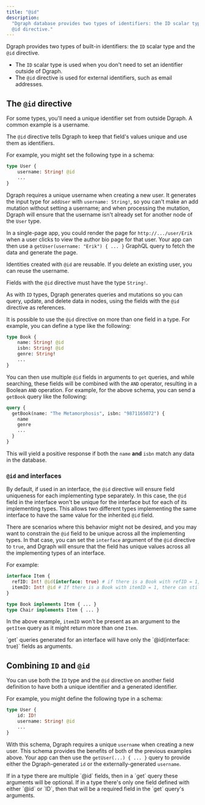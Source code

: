 ```yaml
---
title: "@id"
description:
  "Dgraph database provides two types of identifiers: the ID scalar type and the
  @id directive."
---
```


Dgraph provides two types of built-in identifiers: the `ID` scalar type and the
`@id` directive.

- The `ID` scalar type is used when you don't need to set an identifier outside
  of Dgraph.
- The `@id` directive is used for external identifiers, such as email addresses.

## The `@id` directive

For some types, you'll need a unique identifier set from outside Dgraph. A
common example is a username.

The `@id` directive tells Dgraph to keep that field's values unique and use them
as identifiers.

For example, you might set the following type in a schema:

```graphql
type User {
    username: String! @id
    ...
}
```

Dgraph requires a unique username when creating a new user. It generates the
input type for `addUser` with `username: String!`, so you can't make an add
mutation without setting a username; and when processing the mutation, Dgraph
will ensure that the username isn't already set for another node of the `User`
type.

In a single-page app, you could render the page for `http://.../user/Erik` when
a user clicks to view the author bio page for that user. Your app can then use a
`getUser(username: "Erik") { ... }` GraphQL query to fetch the data and generate
the page.

Identities created with `@id` are reusable. If you delete an existing user, you
can reuse the username.

Fields with the `@id` directive must have the type `String!`.

As with `ID` types, Dgraph generates queries and mutations so you can query,
update, and delete data in nodes, using the fields with the `@id` directive as
references.

It is possible to use the `@id` directive on more than one field in a type. For
example, you can define a type like the following:

```graphql
type Book {
    name: String! @id
    isbn: String! @id
    genre: String!
    ...
}
```

You can then use multiple `@id` fields in arguments to `get` queries, and while
searching, these fields will be combined with the `AND` operator, resulting in a
Boolean `AND` operation. For example, for the above schema, you can send a
`getBook` query like the following:

```graphql
query {
  getBook(name: "The Metamorphosis", isbn: "9871165072") {
    name
    genre
    ...
  }
}
```

This will yield a positive response if both the `name` **and** `isbn` match any
data in the database.

### `@id` and interfaces

By default, if used in an interface, the `@id` directive will ensure field
uniqueness for each implementing type separately. In this case, the `@id` field
in the interface won't be unique for the interface but for each of its
implementing types. This allows two different types implementing the same
interface to have the same value for the inherited `@id` field.

There are scenarios where this behavior might not be desired, and you may want
to constrain the `@id` field to be unique across all the implementing types. In
that case, you can set the `interface` argument of the `@id` directive to
`true`, and Dgraph will ensure that the field has unique values across all the
implementing types of an interface.

For example:

```graphql
interface Item {
  refID: Int! @id(interface: true) # if there is a Book with refID = 1, then there can't be a chair with that refID.
  itemID: Int! @id # If there is a Book with itemID = 1, there can still be a Chair with the same itemID.
}

type Book implements Item { ... }
type Chair implements Item { ... }
```

In the above example, `itemID` won't be present as an argument to the `getItem`
query as it might return more than one `Item`.

<Note>
  `get` queries generated for an interface will have only the `@id(interface:
  true)` fields as arguments.
</Note>

## Combining `ID` and `@id`

You can use both the `ID` type and the `@id` directive on another field
definition to have both a unique identifier and a generated identifier.

For example, you might define the following type in a schema:

```graphql
type User {
    id: ID!
    username: String! @id
    ...
}
```

With this schema, Dgraph requires a unique `username` when creating a new user.
This schema provides the benefits of both of the previous examples above. Your
app can then use the `getUser(...) { ... }` query to provide either the
Dgraph-generated `id` or the externally-generated `username`.

<Note>
  If in a type there are multiple `@id` fields, then in a `get` query these
  arguments will be optional. If in a type there's only one field defined with
  either `@id` or `ID`, then that will be a required field in the `get` query's
  arguments.
</Note>
